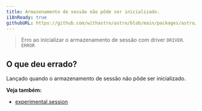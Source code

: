 ```yaml
---
title: Armazenamento de sessão não pôde ser inicializado.
i18nReady: true
githubURL: https://github.com/withastro/astro/blob/main/packages/astro/src/core/errors/errors-data.ts
---
```


> Erro ao inicializar o armazenamento de sessão com driver `DRIVER`. `ERROR`

## O que deu errado?
Lançado quando o armazenamento de sessão não pôde ser inicializado.

**Veja também:**
-  [experimental.session](/pt-br/reference/experimental-flags/sessions/)

